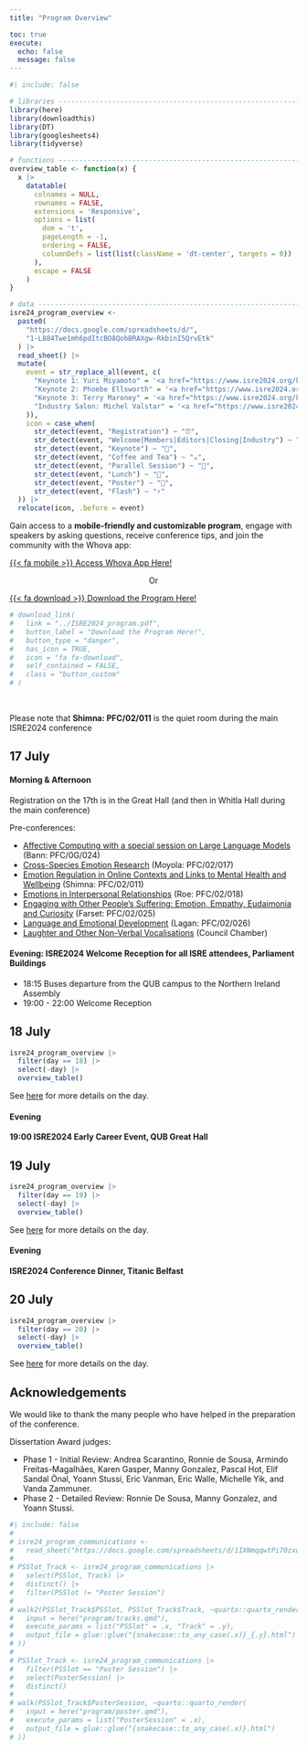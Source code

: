 ```yaml
---
title: "Program Overview"

toc: true
execute: 
  echo: false
  message: false
---
```


```r
#| include: false

# libraries --------------------------------------------------------------------
library(here)
library(downloadthis)
library(DT)
library(googlesheets4)
library(tidyverse)

# functions --------------------------------------------------------------------
overview_table <- function(x) {
  x |> 
    datatable(
      colnames = NULL,
      rownames = FALSE,
      extensions = 'Responsive',
      options = list(
        dom = 't', 
        pageLength = -1, 
        ordering = FALSE,
        columnDefs = list(list(className = 'dt-center', targets = 0))
      ),
      escape = FALSE
    )
}

# data -------------------------------------------------------------------------
isre24_program_overview <- 
  paste0(
    "https://docs.google.com/spreadsheets/d/",
    "1-L884Twe1mh6pdItcBO8QobBRAXgw-RkbinI5QrvEtk"
  ) |> 
  read_sheet() |> 
  mutate(
    event = str_replace_all(event, c(
      "Keynote 1: Yuri Miyamoto" = '<a href="https://www.isre2024.org/keynotes/speakers/Yuri_Miyamoto">Keynote 1: Yuri Miyamoto</a>',
      "Keynote 2: Phoebe Ellsworth" = '<a href="https://www.isre2024.org/keynotes/speakers/Phoebe_Ellsworth">Keynote 2: Phoebe Ellsworth</a>',
      "Keynote 3: Terry Maroney" = '<a href="https://www.isre2024.org/keynotes/speakers/Terry_Maroney">Keynote 3: Terry Maroney</a>',
      "Industry Salon: Michel Valstar" = '<a href="https://www.isre2024.org/program/industry">Industry Salon: Michel Valstar</a>'
    )),
    icon = case_when(
      str_detect(event, "Registration") ~ "⏰",
      str_detect(event, "Welcome|Members|Editors|Closing|Industry") ~ "🎤",
      str_detect(event, "Keynote") ~ "🎤️",
      str_detect(event, "Coffee and Tea") ~ "☕",
      str_detect(event, "Parallel Session") ~ "💬",
      str_detect(event, "Lunch") ~ "🥙",
      str_detect(event, "Poster") ~ "📜",
      str_detect(event, "Flash") ~ "⚡"
  )) |> 
  relocate(icon, .before = event)
```


Gain access to a **mobile-friendly and customizable program**, engage with speakers by asking questions, receive conference tips, and join the community with the Whova app:

[{{< fa mobile >}} Access Whova App Here!](https://whova.com/portal/isrec_202407){.btn .btn-danger .button_custom .btn role="button"}

<center> Or </center>

[{{< fa download >}} Download the Program Here!](../ISRE2024_program.pdf){.btn .btn-danger .button_custom .btn role="button"}

```r
# download_link(
#   link = "../ISRE2024_program.pdf",
#   button_label = "Download the Program Here!",
#   button_type = "danger",
#   has_icon = TRUE,
#   icon = "fa fa-download",
#   self_contained = FALSE,
#   class = "button_custom"
# )
```

<br>

Please note that **Shimna: PFC/02/011** is the quiet room during the main ISRE2024 conference 

## 17 July {#july-17}

#### Morning & Afternoon 

Registration on the 17th is in the Great Hall (and then in Whitla Hall during the main conference)

Pre-conferences:

- [Affective Computing with a special session on Large Language Models](../preconference/list/affective_computing.qmd) (Bann: PFC/0G/024)
- [Cross-Species Emotion Research](../preconference/list/cross_species.qmd) (Moyola: PFC/02/017)
- [Emotion Regulation in Online Contexts and Links to Mental Health and Wellbeing](../preconference/list/experience_regulation.qmd) (Shimna: PFC/02/011)
- [Emotions in Interpersonal Relationships](../preconference/list/emotions_relationships.qmd) (Roe: PFC/02/018)
- [Engaging with Other People’s Suffering: Emotion, Empathy, Eudaimonia and Curiosity](../preconference/list/engaging_suffering.qmd) (Farset: PFC/02/025)
- [Language and Emotional Development](../preconference/list/emotional_development.qmd) (Lagan: PFC/02/026)
- [Laughter and Other Non-Verbal Vocalisations](../preconference/list/laughter_workshop.qmd) (Council Chamber)

#### Evening: ISRE2024 Welcome Reception for all ISRE attendees, Parliament Buildings

- 18:15 Buses departure from the QUB campus to the Northern Ireland Assembly 
- 19:00 - 22:00 Welcome Reception 

## 18 July {#july-18}

```r
isre24_program_overview |> 
  filter(day == 18) |> 
  select(-day) |> 
  overview_table()
```

See [here](days/july_18.qmd) for more details on the day.

#### Evening

**19:00 ISRE2024 Early Career Event, QUB Great Hall**

## 19 July {#july-19}

```r
isre24_program_overview |> 
  filter(day == 19) |> 
  select(-day) |> 
  overview_table()
```

See [here](days/july_19.qmd) for more details on the day.

#### Evening

**ISRE2024 Conference Dinner, Titanic Belfast**

## 20 July {#july-20}

```r
isre24_program_overview |> 
  filter(day == 20) |> 
  select(-day) |> 
  overview_table()
```

See [here](days/july_20.qmd) for more details on the day.

## Acknowledgements

We would like to thank the many people who have helped in the preparation of the conference.

Dissertation Award judges:

- Phase 1 - Initial Review: Andrea Scarantino, Ronnie de Sousa, Armindo Freitas-Magalhães, Karen Gasper, Manny Gonzalez, Pascal Hot, Elif Sandal Önal, Yoann Stussi, Eric Vanman, Eric Walle, Michelle Yik, and Vanda Zammuner.
- Phase 2 - Detailed Review: Ronnie De Sousa, Manny Gonzalez, and Yoann Stussi.

```r
#| include: false
# 
# isre24_program_communications <-
#   read_sheet("https://docs.google.com/spreadsheets/d/1IXNmqqwtPi70zxuf4q6QTpIsFi4anOuSm4RZySt_m7A")
# 
# PSSlot_Track <- isre24_program_communications |> 
#   select(PSSlot, Track) |> 
#   distinct() |> 
#   filter(PSSlot != "Poster Session")
# 
# walk2(PSSlot_Track$PSSlot, PSSlot_Track$Track, ~quarto::quarto_render(
#   input = here("program/tracks.qmd"),
#   execute_params = list("PSSlot" = .x, "Track" = .y),
#   output_file = glue::glue("{snakecase::to_any_case(.x)}_{.y}.html")
# ))
# 
# PSSlot_Track <- isre24_program_communications |> 
#   filter(PSSlot == "Poster Session") |> 
#   select(PosterSession) |> 
#   distinct()
# 
# walk(PSSlot_Track$PosterSession, ~quarto::quarto_render(
#   input = here("program/poster.qmd"),
#   execute_params = list("PosterSession" = .x),
#   output_file = glue::glue("{snakecase::to_any_case(.x)}.html")
# ))
```


